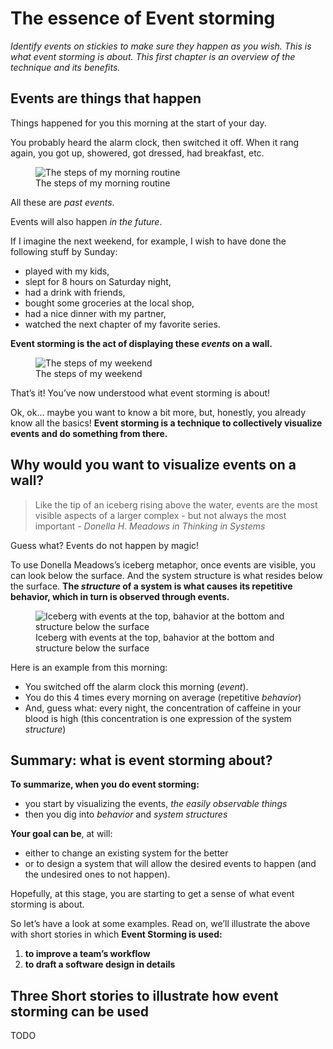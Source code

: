 # The essence of Event storming

_Identify events on stickies to make sure they happen as you wish. This is what event storming is about. This first chapter is an overview of the technique and its benefits._

## Events are things that happen

Things happened for you this morning at the start of your day.

You probably heard the alarm clock, then switched it off. When it rang again, you got up, showered, got dressed, had breakfast, etc.

![The steps of my morning routine](./imgs/2021-06-18-essence-of-event-storming/MyMorningRoutine.jpg)

All these are _past events_.

Events will also happen _in the future_.

If I imagine the next weekend, for example, I wish to have done the following stuff by Sunday:

- played with my kids,
- slept for 8 hours on Saturday night,
- had a drink with friends,
- bought some groceries at the local shop,
- had a nice dinner with my partner,
- watched the next chapter of my favorite series.

**Event storming is the act of displaying these _events_ on a wall.**

![The steps of my weekend](./imgs/2021-06-18-essence-of-event-storming/NextWeekEndWish.jpg)

That's it! You've now understood what event storming is about!

Ok, ok... maybe you want to know a bit more, but, honestly, you already know all the basics! **Event storming is a technique to collectively visualize events and do something from there.**

## Why would you want to visualize events on a wall?

> Like the tip of an iceberg rising above the water, events are the most visible aspects of a larger complex - but not always the most important - _Donella H. Meadows in Thinking in Systems_

Guess what? Events do not happen by magic!

To use Donella Meadows's iceberg metaphor, once events are visible, you can look below the surface. And the system structure is what resides below the surface. **The _structure_ of a system is what causes its repetitive behavior, which in turn is observed through events.**

![Iceberg with events at the top, bahavior at the bottom and structure below the surface](./imgs/2021-06-18-essence-of-event-storming/iceberg-3273216_640.jpg)

Here is an example from this morning:

- You switched off the alarm clock this morning (_event_).
- You do this 4 times every morning on average (repetitive _behavior_)
- And, guess what: every night, the concentration of caffeine in your blood is high (this concentration is one expression of the system _structure_)

## Summary: what is event storming about?

**To summarize, when you do event storming:**

- you start by visualizing the events, _the easily observable things_
- then you dig into _behavior_ and _system structures_

**Your goal can be**, at will:

- either to change an existing system for the better
- or to design a system that will allow the desired events to happen (and the undesired ones to not happen).

Hopefully, at this stage, you are starting to get a sense of what event storming is about.

So let's have a look at some examples. Read on, we'll illustrate the above with short stories in which **Event Storming is used:**

1. **to improve a team's workflow**
2. **to draft a software design in details**

## Three Short stories to illustrate how event storming can be used

TODO
